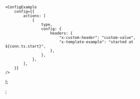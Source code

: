 

	<ConfigExample
		config={{
			actions: [
				{
					type,
					config: {
						headers: {
							"x-custom-header": "custom-value",
							"x-template-example": "started at ${conn.ts.start}",
						},
					},
				},
			],
		}}
	/>
);

;
